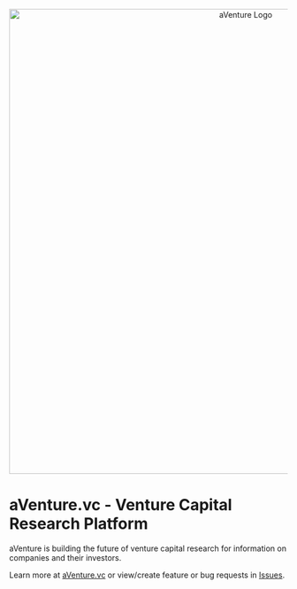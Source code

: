 <p align="center">
  <img
    src="images/logos/aventure_logo_1280x640_white.png"
    alt="aVenture Logo"
    width="840"
    style={{
      objectFit: 'cover',
      objectPosition: 'center bottom',
      clipPath: 'inset(40% 0 0 0)',
    }}
  />
</p>

# aVenture.vc - Venture Capital Research Platform

aVenture is building the future of venture capital research for information on companies and their investors.

Learn more at [aVenture.vc](https://aventure.vc) or view/create feature or bug requests in [Issues](https://github.com/aventurevc/aventure-app/issues).
